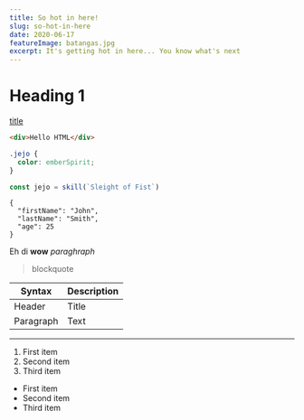 ```yaml
---
title: So hot in here!
slug: so-hot-in-here
date: 2020-06-17
featureImage: batangas.jpg
excerpt: It's getting hot in here... You know what's next
---
```


# Heading 1

[title](https://www.example.com)

```html
<div>Hello HTML</div>
```

```css
.jejo {
  color: emberSpirit;
}
```

```js
const jejo = skill(`Sleight of Fist`)
```

```
{
  "firstName": "John",
  "lastName": "Smith",
  "age": 25
}
```

Eh di **wow** _paraghraph_

> blockquote

| Syntax    | Description |
| --------- | ----------- |
| Header    | Title       |
| Paragraph | Text        |

---

1. First item
2. Second item
3. Third item

- First item
- Second item
- Third item
